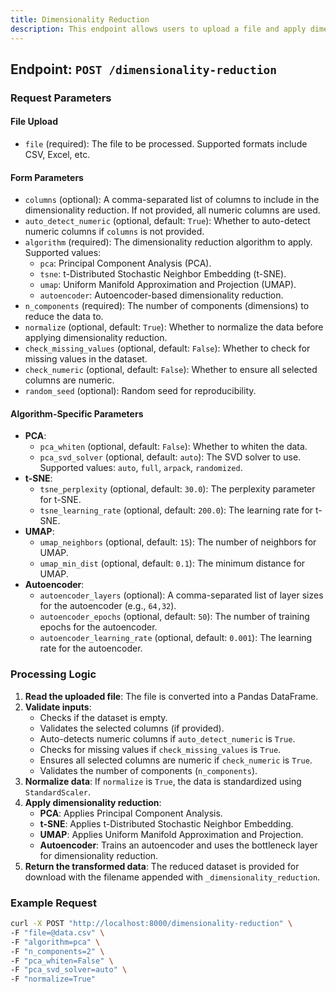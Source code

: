---
title: Dimensionality Reduction
description: This endpoint allows users to upload a file and apply dimensionality reduction techniques to the dataset. Supported algorithms include PCA, t-SNE, UMAP, and Autoencoder.
---

## Endpoint: `POST /dimensionality-reduction`

### Request Parameters

#### File Upload
- `file` (required): The file to be processed. Supported formats include CSV, Excel, etc.

#### Form Parameters
- `columns` (optional): A comma-separated list of columns to include in the dimensionality reduction. If not provided, all numeric columns are used.
- `auto_detect_numeric` (optional, default: `True`): Whether to auto-detect numeric columns if `columns` is not provided.
- `algorithm` (required): The dimensionality reduction algorithm to apply. Supported values:
  - `pca`: Principal Component Analysis (PCA).
  - `tsne`: t-Distributed Stochastic Neighbor Embedding (t-SNE).
  - `umap`: Uniform Manifold Approximation and Projection (UMAP).
  - `autoencoder`: Autoencoder-based dimensionality reduction.
- `n_components` (required): The number of components (dimensions) to reduce the data to.
- `normalize` (optional, default: `True`): Whether to normalize the data before applying dimensionality reduction.
- `check_missing_values` (optional, default: `False`): Whether to check for missing values in the dataset.
- `check_numeric` (optional, default: `False`): Whether to ensure all selected columns are numeric.
- `random_seed` (optional): Random seed for reproducibility.

#### Algorithm-Specific Parameters
- **PCA**:
  - `pca_whiten` (optional, default: `False`): Whether to whiten the data.
  - `pca_svd_solver` (optional, default: `auto`): The SVD solver to use. Supported values: `auto`, `full`, `arpack`, `randomized`.
- **t-SNE**:
  - `tsne_perplexity` (optional, default: `30.0`): The perplexity parameter for t-SNE.
  - `tsne_learning_rate` (optional, default: `200.0`): The learning rate for t-SNE.
- **UMAP**:
  - `umap_neighbors` (optional, default: `15`): The number of neighbors for UMAP.
  - `umap_min_dist` (optional, default: `0.1`): The minimum distance for UMAP.
- **Autoencoder**:
  - `autoencoder_layers` (optional): A comma-separated list of layer sizes for the autoencoder (e.g., `64,32`).
  - `autoencoder_epochs` (optional, default: `50`): The number of training epochs for the autoencoder.
  - `autoencoder_learning_rate` (optional, default: `0.001`): The learning rate for the autoencoder.

### Processing Logic

1. **Read the uploaded file**: The file is converted into a Pandas DataFrame.
2. **Validate inputs**:
   - Checks if the dataset is empty.
   - Validates the selected columns (if provided).
   - Auto-detects numeric columns if `auto_detect_numeric` is `True`.
   - Checks for missing values if `check_missing_values` is `True`.
   - Ensures all selected columns are numeric if `check_numeric` is `True`.
   - Validates the number of components (`n_components`).
3. **Normalize data**: If `normalize` is `True`, the data is standardized using `StandardScaler`.
4. **Apply dimensionality reduction**:
   - **PCA**: Applies Principal Component Analysis.
   - **t-SNE**: Applies t-Distributed Stochastic Neighbor Embedding.
   - **UMAP**: Applies Uniform Manifold Approximation and Projection.
   - **Autoencoder**: Trains an autoencoder and uses the bottleneck layer for dimensionality reduction.
5. **Return the transformed data**: The reduced dataset is provided for download with the filename appended with `_dimensionality_reduction`.

### Example Request

```bash
curl -X POST "http://localhost:8000/dimensionality-reduction" \
-F "file=@data.csv" \
-F "algorithm=pca" \
-F "n_components=2" \
-F "pca_whiten=False" \
-F "pca_svd_solver=auto" \
-F "normalize=True"
```